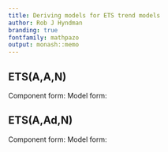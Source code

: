 ```yaml
---
title: Deriving models for ETS trend models
author: Rob J Hyndman
branding: true
fontfamily: mathpazo
output: monash::memo
---
```


## ETS(A,A,N) {-}

Component form:\vspace*{-0.8cm}
\begin{align*}
\hat{y}_{t+h|t} &= \ell_{t} + hb_{t} \\
\hat{y}_{t|t-1} &= \ell_{t-1} + b_{t-1} \\
\ell_{t} &= \alpha y_{t} + (1 - \alpha)(\ell_{t-1} + b_{t-1})\\
b_{t} &= \beta^*(\ell_{t} - \ell_{t-1}) + (1 -\beta^*) b_{t-1}.
\end{align*}
Model form:\vspace*{-0.8cm}
\begin{align*}
y_t &= \hat{y}_{t|t-1} + \varepsilon_t \\
   &= \ell_{t-1} + b_{t-1} + \varepsilon_t \\
\ell_t &= \alpha y_{t} + (1 - \alpha)(\ell_{t-1} + b_{t-1})\\
  &= \alpha (\ell_{t-1} + b_{t-1} + \varepsilon_t ) + (1 - \alpha)(\ell_{t-1} +  b_{t-1})\\
  &= \ell_{t-1} + b_{t-1} + \alpha \varepsilon_t \\
b_t &= \beta^*(\ell_{t} - \ell_{t-1}) + (1 -\beta^*) b_{t-1}\\
   &= \beta^*(b_{t-1} + \alpha \varepsilon_t ) + (1 -\beta^*) b_{t-1}\\
   &=  b_{t-1} + \alpha\beta^* \varepsilon_t \\
   &= b_{t-1} + \beta \varepsilon_t \qquad\text{where $\beta = \alpha\beta^*$.}
\end{align*}


## ETS(A,Ad,N) {-}

Component form:\vspace*{-0.8cm}
\begin{align*}
\hat{y}_{t+h|t} &= \ell_{t} + (\phi+\phi^2 + \dots + \phi^{h})b_{t} \\
\hat{y}_{t|t-1} &= \ell_{t-1} + \phi b_{t-1} \\
\ell_{t} &= \alpha y_{t} + (1 - \alpha)(\ell_{t-1} + \phi b_{t-1})\\
b_{t} &= \beta^*(\ell_{t} - \ell_{t-1}) + (1 -\beta^*)\phi b_{t-1}.
\end{align*}
Model form:\vspace*{-0.8cm}
\begin{align*}
y_t &= \hat{y}_{t|t-1} + \varepsilon_t \\
   &= \ell_{t-1} + \phi b_{t-1} + \varepsilon_t \\
\ell_t &= \alpha y_{t} + (1 - \alpha)(\ell_{t-1} + \phi b_{t-1})\\
  &= \alpha (\ell_{t-1} + \phi b_{t-1} + \varepsilon_t ) + (1 - \alpha)(\ell_{t-1} + \phi b_{t-1})\\
  &= \ell_{t-1} + \phi b_{t-1} + \alpha \varepsilon_t \\
b_t &= \beta^*(\ell_{t} - \ell_{t-1}) + (1 -\beta^*)\phi b_{t-1}\\
   &= \beta^*(\phi b_{t-1} + \alpha \varepsilon_t ) + (1 -\beta^*)\phi b_{t-1}\\
   &= \phi b_{t-1} + \alpha\beta^* \varepsilon_t \\
   &= \phi b_{t-1} + \beta \varepsilon_t\qquad\text{where $\beta = \alpha\beta^*$.}
\end{align*}
